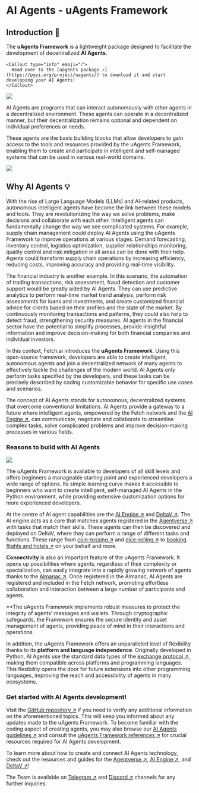 
# AI Agents - uAgents Framework

## Introduction 🚀

The **uAgents Framework** is a lightweight package designed to facilitate the development of decentralized **AI Agents**.

    <Callout type="info" emoji="ℹ️">
      Head over to the [uagents package ↗️](https://pypi.org/project/uagents/) to download it and start developing your AI Agents!
    </Callout>

![](../../../src/images/missing.jpeg)

AI Agents are programs that can interact autonomously with other agents in a decentralized environment. These agents can operate in a decentralized manner, but their decentralization remains optional and dependent on individual preferences or needs.

These agents are the basic building blocks that allow developers to gain access to the tools and resources provided by the uAgents Framework, enabling them to create and participate in intelligent and self-managed systems that can be used in various real-world domains.


![](../../../src/images/missing.jpeg)

## Why AI Agents 💡

With the rise of Large Language Models (LLMs) and AI-related products, autonomous intelligent agents have become the link between these models and tools. They are revolutionizing the way we solve problems, make decisions and collaborate with each other. Intelligent agents can fundamentally change the way we see complicated systems. For example, supply chain management could deploy AI Agents using the uAgents Framework to improve operations at various stages. Demand forecasting, inventory control, logistics optimization, supplier relationships monitoring, quality control and risk mitigation in all areas can be done with their help. Agents could transform supply chain operations by increasing efficiency, reducing costs, improving accuracy and providing real-time visibility.

The financial industry is another example. In this scenario, the automation of trading transactions, risk assessment, fraud detection and customer support would be greatly aided by AI Agents. They can use predictive analytics to perform real-time market trend analysis, perform risk assessments for loans and investments, and create customized financial advice for clients based on their profiles and the state of the market. By continuously monitoring transactions and patterns, they could also help to detect fraud, strengthening security measures. AI agents in the financial sector have the potential to simplify processes, provide insightful information and improve decision-making for both financial companies and individual investors.

In this context, Fetch.ai introduces the **uAgents Framework**. Using this open-source framework, developers are able to create intelligent, autonomous agents and join a decentralized network of many agents to effectively tackle the challenges of the modern world. AI Agents only perform tasks specified by the developers, and these tasks can be precisely described by coding customizable behavior for specific use cases and scenarios.

The concept of AI Agents stands for autonomous, decentralized systems that overcome conventional limitations.
AI Agents provide a gateway to a future where intelligent agents, empowered by the Fetch network and the [AI Engine ↗️](/concepts/ai-engine/ai-engine-intro), can communicate, negotiate and collaborate to streamline complex tasks, solve complicated problems and improve decision-making processes in various fields.

### Reasons to build with AI Agents

![](../../../src/images/why-uagents.png)

The uAgents Framework is available to developers of all skill levels and offers beginners a manageable starting point and experienced developers a wide range of options. Its simple learning curve makes it accessible to beginners who want to create intelligent, self-managed AI Agents in the Python environment, while providing extensive customization options for more experienced developers.

At the centre of AI agent capabilities are the [AI Engine ↗️](/concepts/ai-engine/ai-engine-intro) and [DeltaV ↗️](/concepts/deltav/intro). The AI engine acts as a core that matches agents registered in the [Agentverse ↗️](/concepts/agent-services/agentverse-intro) with tasks that match their skills. These agents can then be discovered and deployed on DeltaV, where they can perform a range of different tasks and functions. These range from [coin-tossing ↗️](/guides/agentverse/registering-agent-coin-toss) and [dice-rolling ↗️](/guides/agentverse/registering-agent-dice-roll) to [booking flights and hotels ↗️](/guides/deltav/book-service-with-deltav) on your behalf and more.

**Connectivity** is also an important feature of the uAgents Framework. It opens up possibilities where agents, regardless of their complexity or specialization, can easily integrate into a rapidly growing network of agents thanks to the [Almanac ↗️](/references/contracts/uagents-almanac/almanac-overview). Once registered in the Almanac, AI Agents are registered and included in the Fetch network, promoting effortless collaboration and interaction between a large number of participants and agents.

**The uAgents Framework implements robust measures to protect the integrity of agents' messages and wallets. Through cryptographic safeguards, the Framework ensures the secure identity and asset management of agents, providing peace of mind in their interactions and operations.

In addition, the uAgents Framework offers an unparalleled level of flexibility thanks to its **platform and language independence**. Originally developed in Python, AI Agents use the standard data types of the [exchange protocol ↗️](/references/uagents/uagents-protocols/exchange-protocol), making them compatible across platforms and programming languages. This flexibility opens the door for future extensions into other programming languages, improving the reach and accessibility of agents in many ecosystems.

### Get started with AI Agents development!

Visit the [GitHub repository ↗️](https://github.com/fetchai/uAgents) if you need to verify any additional information on the aforementioned topics. This will keep you informed about any updates made to the uAgents Framework. To become familiar with the coding aspect of creating agents, you may also browse our [AI Agents guidelines ↗️](/guides#ai-agents) and consult the [uAgents Framework references ↗️](/references#uagents-framework) for crucial resources required for AI Agents development.

To learn more about how to create and connect AI Agents technology, check out the resources and guides for the [Agentverse ↗️](/concepts/agent-services/agentverse-intro), [AI Engine ↗️](/concepts/ai-engine/ai-engine-intro), and [DeltaV ↗️](/concepts/deltav/intro)!

The Team is available on [Telegram ↗️](https://t.me/fetch_ai) and [Discord ↗️](https://discord.gg/fetchai) channels for any further inquiries.
